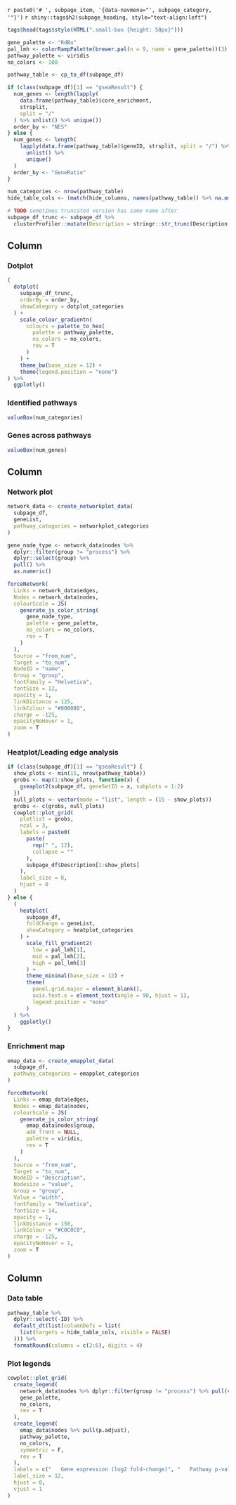 `r paste0('# ', subpage_item, '{data-navmenu="', subpage_category, '"}')`
`r shiny::tags$h2(subpage_heading, style="text-align:left")`

```r
tags$head(tags$style(HTML(".small-box {height: 50px}")))

gene_palette <- "RdBu"
pal_lmh <- colorRampPalette(brewer.pal(n = 9, name = gene_palette))(3)
pathway_palette <- viridis
no_colors <- 100

pathway_table <- cp_to_df(subpage_df)

if (class(subpage_df)[1] == "gseaResult") {
  num_genes <- length(lapply(
    data.frame(pathway_table)$core_enrichment,
    strsplit,
    split = "/"
  ) %>% unlist() %>% unique())
  order_by <- "NES"
} else {
  num_genes <- length(
    lapply(data.frame(pathway_table)$geneID, strsplit, split = "/") %>%
      unlist() %>%
      unique()
  )
  order_by <- "GeneRatio"
}

num_categories <- nrow(pathway_table)
hide_table_cols <- (match(hide_columns, names(pathway_table)) %>% na.omit()) - 1

# TODO sometimes truncated version has same name after
subpage_df_trunc <- subpage_df %>%
  clusterProfiler::mutate(Description = stringr::str_trunc(Description, 43))
```

Column {data-width=250}
-----------------------------------------------------------------------

### Dotplot
```r
(
  dotplot(
    subpage_df_trunc,
    orderBy = order_by,
    showCategory = dotplot_categories
  ) +
    scale_colour_gradientn(
      colours = palette_to_hex(
        palette = pathway_palette,
        no_colors = no_colors,
        rev = T
      )
    ) +
    theme_bw(base_size = 12) +
    theme(legend.position = "none")
) %>%
  ggplotly()
```

### Identified pathways
```r
valueBox(num_categories)
```

### Genes across pathways
```r
valueBox(num_genes)
```


Column {.tabset .tabset-fade data-width=450}
-----------------------------------------------------------------------
### Network plot
```r
network_data <- create_networkplot_data(
  subpage_df,
  geneList,
  pathway_categories = networkplot_categories
)

gene_node_type <- network_data$nodes %>%
  dplyr::filter(group != "process") %>%
  dplyr::select(group) %>%
  pull() %>%
  as.numeric()

forceNetwork(
  Links = network_data$edges,
  Nodes = network_data$nodes,
  colourScale = JS(
    generate_js_color_string(
      gene_node_type,
      palette = gene_palette,
      no_colors = no_colors,
      rev = T
    )
  ),
  Source = "from_num",
  Target = "to_num",
  NodeID = "name",
  Group = "group",
  fontFamily = "Helvetica",
  fontSize = 12,
  opacity = 1,
  linkDistance = 125,
  linkColour = "#808080",
  charge = -125,
  opacityNoHover = 1,
  zoom = T
)
```

### Heatplot/Leading edge analysis
```r
if (class(subpage_df)[1] == "gseaResult") {
  show_plots <- min(15, nrow(pathway_table))
  grobs <- map(1:show_plots, function(x) {
    gseaplot2(subpage_df, geneSetID = x, subplots = 1:2)
  })
  null_plots <- vector(mode = "list", length = (15 - show_plots))
  grobs <- c(grobs, null_plots)
  cowplot::plot_grid(
    plotlist = grobs,
    ncol = 3,
    labels = paste0(
      paste(
        rep(" ", 12),
        collapse = ""
      ),
      subpage_df$Description[1:show_plots]
    ),
    label_size = 8,
    hjust = 0
  )
} else {
  (
    heatplot(
      subpage_df,
      foldChange = geneList,
      showCategory = heatplot_categories
    ) +
      scale_fill_gradient2(
        low = pal_lmh[1],
        mid = pal_lmh[2],
        high = pal_lmh[3]
      ) +
      theme_minimal(base_size = 12) +
      theme(
        panel.grid.major = element_blank(),
        axis.text.x = element_text(angle = 90, hjust = 1),
        legend.position = "none"
      )
  ) %>%
    ggplotly()
}
```

### Enrichment map
```r
emap_data <- create_emapplot_data(
  subpage_df,
  pathway_categories = emapplot_categories
)

forceNetwork(
  Links = emap_data$edges,
  Nodes = emap_data$nodes,
  colourScale = JS(
    generate_js_color_string(
      emap_data$nodes$group,
      add_front = NULL,
      palette = viridis,
      rev = T
    )
  ),
  Source = "from_num",
  Target = "to_num",
  NodeID = "Description",
  Nodesize = "value",
  Group = "group",
  Value = "width",
  fontFamily = "Helvetica",
  fontSize = 14,
  opacity = 1,
  linkDistance = 150,
  linkColour = "#C0C0C0",
  charge = -125,
  opacityNoHover = 1,
  zoom = T
)
```

Column {data-width=300}
-----------------------------------------------------------------------

### Data table
```r
pathway_table %>%
  dplyr::select(-ID) %>%
  default_dt(list(columnDefs = list(
    list(targets = hide_table_cols, visible = FALSE)
  ))) %>%
  formatRound(columns = c(2:6), digits = 4)
```
 
### Plot legends
```r
cowplot::plot_grid(
  create_legend(
    network_data$nodes %>% dplyr::filter(group != "process") %>% pull(value),
    gene_palette,
    no_colors,
    rev = T
  ),
  create_legend(
    emap_data$nodes %>% pull(p.adjust),
    pathway_palette,
    no_colors,
    symmetric = F,
    rev = T
  ),
  labels = c("   Gene expression (log2 fold-change)", "   Pathway p-value"),
  label_size = 12,
  hjust = 0,
  vjust = 1
)
```
